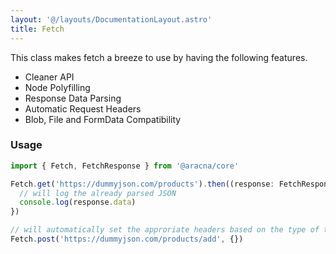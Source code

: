 ```yaml
---
layout: '@/layouts/DocumentationLayout.astro'
title: Fetch
---
```


This class makes fetch a breeze to use by having the following features.

- Cleaner API
- Node Polyfilling
- Response Data Parsing
- Automatic Request Headers
- Blob, File and FormData Compatibility

### Usage

```ts
import { Fetch, FetchResponse } from '@aracna/core'

Fetch.get('https://dummyjson.com/products').then((response: FetchResponse) => {
  // will log the already parsed JSON
  console.log(response.data)
})

// will automatically set the approriate headers based on the type of the body, in this case a JSON
Fetch.post('https://dummyjson.com/products/add', {})
```

